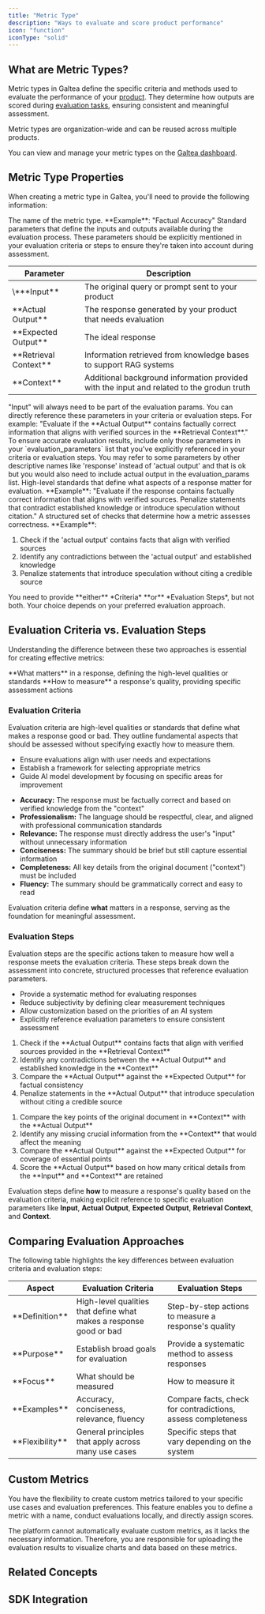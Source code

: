 ```yaml
---
title: "Metric Type"
description: "Ways to evaluate and score product performance"
icon: "function"
iconType: "solid"
---
```



## What are Metric Types?

Metric types in Galtea define the specific criteria and methods used to evaluate the performance of your [product](/concepts/product). They determine how outputs are scored during [evaluation tasks](/concepts/product/evaluation/task), ensuring consistent and meaningful assessment.

<Info>
  Metric types are organization-wide and can be reused across multiple products.
</Info>

You can view and manage your metric types on the [Galtea dashboard](https://platform.galtea.ai/metrics).

## Metric Type Properties

When creating a metric type in Galtea, you'll need to provide the following information:

<ResponseField name="Name" type="Text" required>
  The name of the metric type. **Example**: "Factual Accuracy"
</ResponseField>

<ResponseField name="Evaluation Parameters" type="Text List" required>
  Standard parameters that define the inputs and outputs available during the evaluation process. These parameters should be explicitly mentioned in your evaluation criteria or steps to ensure they're taken into account during assessment.
  <table>
    <thead className='text-left'>
      <tr>
        <th>Parameter</th>
        <th>Description</th>
      </tr>
    </thead>
    <tbody>
      <tr>
        <td>\***Input**</td>
        <td>The original query or prompt sent to your product</td>
      </tr>
      <tr>
        <td>**Actual Output**</td>
        <td>The response generated by your product that needs evaluation</td>
      </tr>
      <tr>
        <td>**Expected Output**</td>
        <td>The ideal response</td>
      </tr>
      <tr>
        <td>**Retrieval Context**</td>
        <td>Information retrieved from knowledge bases to support RAG systems</td>
      </tr>
      <tr>
        <td>**Context**</td>
        <td>Additional background information provided with the input and related to the grodun truth</td>
      </tr>
    </tbody>
  </table>

  <Note>
    "Input" will always need to be part of the evaluation params.
  </Note>

  <Info>
    You can directly reference these parameters in your criteria or evaluation steps. For example: "Evaluate if the **Actual Output** contains factually correct information that aligns with verified sources in the **Retrieval Context**."
  </Info>

  <Warning>
    To ensure accurate evaluation results, include only those parameters in your `evaluation_parameters` list that you've explicitly referenced in your criteria or evaluation steps.
    You may refer to some parameters by other descriptive names like 'response' instead of 'actual output' and that is ok but you would also need to include actual output in the evaluation_params list.
  </Warning>
</ResponseField>

<ResponseField name="Criteria" type="Text" required="conditional">
  High-level standards that define what aspects of a response matter for evaluation. **Example**: "Evaluate if the response contains factually correct information that aligns with verified sources. Penalize statements that contradict established knowledge or introduce speculation without
  citation."
</ResponseField>

<ResponseField name="Evaluation Steps" type="Text List" required="conditional">
  A structured set of checks that determine how a metric assesses correctness. **Example**:
  <ol>
    <li>Check if the 'actual output' contains facts that align with verified sources</li>
    <li>Identify any contradictions between the 'actual output' and established knowledge</li>
    <li>Penalize statements that introduce speculation without citing a credible source</li>
  </ol>
  <Note>You need to provide **either** *Criteria* **or** *Evaluation Steps*, but not both. Your choice depends on your preferred evaluation approach.</Note>
</ResponseField>

## Evaluation Criteria vs. Evaluation Steps

Understanding the difference between these two approaches is essential for creating effective metrics:

<CardGroup cols={2}>
  <Card title="Evaluation Criteria" icon="bullseye">
    **What matters** in a response, defining the high-level qualities or standards
  </Card>
  <Card title="Evaluation Steps" icon="list-check">
    **How to measure** a response's quality, providing specific assessment actions
  </Card>
</CardGroup>

### Evaluation Criteria

Evaluation criteria are high-level qualities or standards that define what makes a response good or bad. They outline fundamental aspects that should be assessed without specifying exactly how to measure them.

<AccordionGroup>
  <Accordion title="Purpose">
    <ul>
      <li>Ensure evaluations align with user needs and expectations</li>
      <li>Establish a framework for selecting appropriate metrics</li>
      <li>Guide AI model development by focusing on specific areas for improvement</li>
    </ul>
  </Accordion>
  <Accordion title="Examples">
    <ul>
      <li>
        <strong>Accuracy:</strong> The response must be factually correct and based on verified knowledge from the "context"
      </li>
      <li>
        <strong>Professionalism:</strong> The language should be respectful, clear, and aligned with professional communication standards
      </li>
      <li>
        <strong>Relevance:</strong> The response must directly address the user's "input" without unnecessary information
      </li>
      <li>
        <strong>Conciseness:</strong> The summary should be brief but still capture essential information
      </li>
      <li>
        <strong>Completeness:</strong> All key details from the original document ("context") must be included
      </li>
      <li>
        <strong>Fluency:</strong> The summary should be grammatically correct and easy to read
      </li>
    </ul>
  </Accordion>
</AccordionGroup>

<Info>Evaluation criteria define **what** matters in a response, serving as the foundation for meaningful assessment.</Info>

### Evaluation Steps

Evaluation steps are the specific actions taken to measure how well a response meets the evaluation criteria. These steps break down the assessment into concrete, structured processes that reference evaluation parameters.

<AccordionGroup>
  <Accordion title="Purpose">
    <ul>
      <li>Provide a systematic method for evaluating responses</li>
      <li>Reduce subjectivity by defining clear measurement techniques</li>
      <li>Allow customization based on the priorities of an AI system</li>
      <li>Explicitly reference evaluation parameters to ensure consistent assessment</li>
    </ul>
  </Accordion>
  <Accordion title="Example: Accuracy Steps">
    <ol>
      <li>Check if the **Actual Output** contains facts that align with verified sources provided in the **Retrieval Context**</li>
      <li>Identify any contradictions between the **Actual Output** and established knowledge in the **Context**</li>
      <li>Compare the **Actual Output** against the **Expected Output** for factual consistency</li>
      <li>Penalize statements in the **Actual Output** that introduce speculation without citing a credible source</li>
    </ol>
  </Accordion>
  <Accordion title="Example: Completeness Steps">
    <ol>
      <li>Compare the key points of the original document in **Context** with the **Actual Output**</li>
      <li>Identify any missing crucial information from the **Context** that would affect the meaning</li>
      <li>Compare the **Actual Output** against the **Expected Output** for coverage of essential points</li>
      <li>Score the **Actual Output** based on how many critical details from the **Input** and **Context** are retained</li>
    </ol>
  </Accordion>
</AccordionGroup>

<Info>Evaluation steps define **how** to measure a response's quality based on the evaluation criteria, making explicit reference to specific evaluation parameters like **Input**, **Actual Output**, **Expected Output**, **Retrieval Context**, and **Context**.</Info>

## Comparing Evaluation Approaches

The following table highlights the key differences between evaluation criteria and evaluation steps:

<table>
  <thead>
    <tr>
      <th>Aspect</th>
      <th>Evaluation Criteria</th>
      <th>Evaluation Steps</th>
    </tr>
  </thead>
  <tbody>
    <tr>
      <td>**Definition**</td>
      <td>High-level qualities that define what makes a response good or bad</td>
      <td>Step-by-step actions to measure a response's quality</td>
    </tr>
    <tr>
      <td>**Purpose**</td>
      <td>Establish broad goals for evaluation</td>
      <td>Provide a systematic method to assess responses</td>
    </tr>
    <tr>
      <td>**Focus**</td>
      <td>What should be measured</td>
      <td>How to measure it</td>
    </tr>
    <tr>
      <td>**Examples**</td>
      <td>Accuracy, conciseness, relevance, fluency</td>
      <td>Compare facts, check for contradictions, assess completeness</td>
    </tr>
    <tr>
      <td>**Flexibility**</td>
      <td>General principles that apply across many use cases</td>
      <td>Specific steps that vary depending on the system</td>
    </tr>
  </tbody>
</table>

## Custom Metrics

You have the flexibility to create custom metrics tailored to your specific use cases and evaluation preferences.
This feature enables you to define a metric with a name, conduct evaluations locally, and directly assign scores.

<Info>
  The platform cannot automatically evaluate custom metrics, as it lacks the necessary information. Therefore, you are responsible for uploading the evaluation results to visualize charts and data based on these metrics.
</Info>

## Related Concepts

<CardGroup cols={2}>
  <EvaluationCard />
  <EvaluationTaskCard />
</CardGroup>

## SDK Integration

<SDKMetricsServiceCard />
